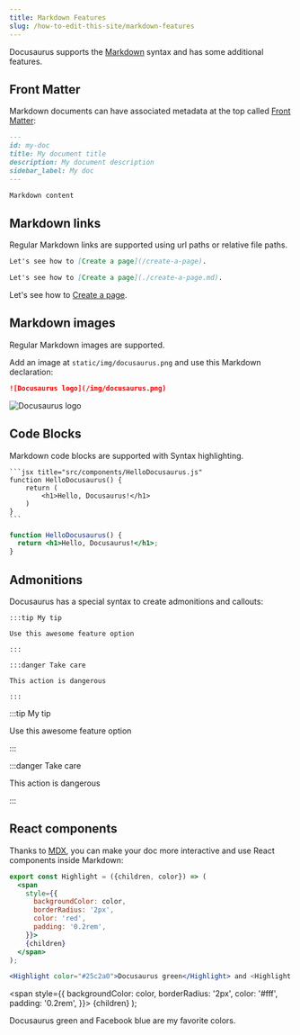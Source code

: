 ```yaml
---
title: Markdown Features
slug: /how-to-edit-this-site/markdown-features
---
```


Docusaurus supports the [Markdown](https://daringfireball.net/projects/markdown/syntax) syntax and has some additional features.

## Front Matter

Markdown documents can have associated metadata at the top called [Front Matter](https://jekyllrb.com/docs/front-matter/):

```md
---
id: my-doc
title: My document title
description: My document description
sidebar_label: My doc
---

Markdown content
```

## Markdown links

Regular Markdown links are supported using url paths or relative file paths.

```md
Let's see how to [Create a page](/create-a-page).
```

```md
Let's see how to [Create a page](./create-a-page.md).
```

Let's see how to [Create a page](./create-a-page.md).

## Markdown images

Regular Markdown images are supported.

Add an image at `static/img/docusaurus.png` and use this Markdown declaration:

```md
![Docusaurus logo](/img/docusaurus.png)
```

![Docusaurus logo](/img/docusaurus.png)

## Code Blocks

Markdown code blocks are supported with Syntax highlighting.

    ```jsx title="src/components/HelloDocusaurus.js"
    function HelloDocusaurus() {
        return (
            <h1>Hello, Docusaurus!</h1>
        )
    }
    ```

```jsx title="src/components/HelloDocusaurus.js"
function HelloDocusaurus() {
  return <h1>Hello, Docusaurus!</h1>;
}
```

## Admonitions

Docusaurus has a special syntax to create admonitions and callouts:

    :::tip My tip

    Use this awesome feature option

    :::

    :::danger Take care

    This action is dangerous

    :::

:::tip My tip

Use this awesome feature option

:::

:::danger Take care

This action is dangerous

:::

## React components

Thanks to [MDX](https://mdxjs.com/), you can make your doc more interactive and use React components inside Markdown:

```jsx
export const Highlight = ({children, color}) => (
  <span
    style={{
      backgroundColor: color,
      borderRadius: '2px',
      color: 'red',
      padding: '0.2rem',
    }}>
    {children}
  </span>
);

<Highlight color="#25c2a0">Docusaurus green</Highlight> and <Highlight color="#1877F2">Facebook blue</Highlight> are my favorite colors.
```

  <span
    style={{
      backgroundColor: color,
      borderRadius: '2px',
      color: '#fff',
      padding: '0.2rem',
    }}>
    {children}
  </span>
);

<Highlight color="#25c2a0">Docusaurus green</Highlight> and <Highlight color="#1877F2">
  Facebook blue
</Highlight> are my favorite colors.
